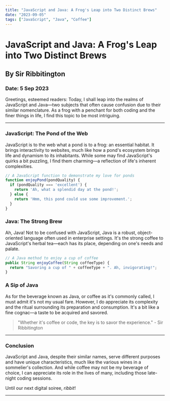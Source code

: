 ```yaml
---
title: "JavaScript and Java: A Frog's Leap into Two Distinct Brews"
date: "2023-09-05"
tags: ["JavaScript", "Java", "Coffee"]
---
```

# JavaScript and Java: A Frog's Leap into Two Distinct Brews
## By Sir Ribbitington
### Date: 5 Sep 2023

Greetings, esteemed readers: Today, I shall leap into the realms of JavaScript and Java—two subjects that often cause confusion due to their similar nomenclature. As a frog with a penchant for both coding and the finer things in life, I find this topic to be most intriguing.

---

### JavaScript: The Pond of the Web

JavaScript is to the web what a pond is to a frog: an essential habitat. It brings interactivity to websites, much like how a pond's ecosystem brings life and dynamism to its inhabitants. While some may find JavaScript's quirks a bit puzzling, I find them charming—a reflection of life's inherent complexities.

```javascript
// A JavaScript function to demonstrate my love for ponds
function enjoyPond(pondQuality) {
  if (pondQuality === 'excellent') {
    return 'Ah, what a splendid day at the pond!';
  } else {
    return 'Hmm, this pond could use some improvement.';
  }
}
```

### Java: The Strong Brew
Ah, Java! Not to be confused with JavaScript, Java is a robust, object-oriented language often used in enterprise settings. It's the strong coffee to JavaScript's herbal tea—each has its place, depending on one's needs and palate.

```javascript
// A Java method to enjoy a cup of coffee
public String enjoyCoffee(String coffeeType) {
  return "Savoring a cup of " + coffeeType + ". Ah, invigorating!";
}
```

### A Sip of Java

As for the beverage known as Java, or coffee as it's commonly called, I must admit it's not my usual fare. However, I do appreciate its complexity and the ritual surrounding its preparation and consumption. It's a bit like a fine cognac—a taste to be acquired and savored.

> "Whether it's coffee or code, the key is to savor the experience." - Sir Ribbitington

---

### Conclusion

JavaScript and Java, despite their similar names, serve different purposes and have unique characteristics, much like the various wines in a sommelier's collection. And while coffee may not be my beverage of choice, I can appreciate its role in the lives of many, including those late-night coding sessions.

Until our next digital soiree, *ribbit*!

---

